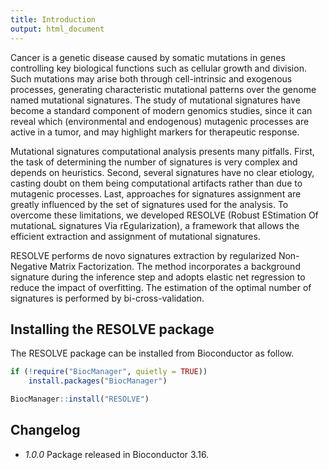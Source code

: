 ```yaml
---
title: Introduction
output: html_document
---
```


Cancer is a genetic disease caused by somatic mutations in genes controlling key biological functions such as cellular growth and division. Such mutations may arise both through cell-intrinsic and exogenous processes, generating characteristic mutational patterns over the genome named mutational signatures. The study of mutational signatures have become a standard component of modern genomics studies, since it can reveal which (environmental and endogenous) mutagenic processes are active in a tumor, and may highlight markers for therapeutic response.

Mutational signatures computational analysis presents many pitfalls. First, the task of determining the number of signatures is very complex and depends on heuristics. Second, several signatures have no clear etiology, casting doubt on them being computational artifacts rather than due to mutagenic processes. Last, approaches for signatures assignment are greatly influenced by the set of signatures used for the analysis. To overcome these limitations, we developed RESOLVE (Robust EStimation Of mutationaL signatures Via rEgularization), a framework that allows the efficient extraction and assignment of mutational signatures.

RESOLVE performs de novo signatures extraction by regularized Non-Negative Matrix Factorization. The method incorporates a background signature during the inference step and adopts elastic net regression to reduce the impact of overfitting. The estimation of the optimal number of signatures is performed by bi-cross-validation.

## Installing the RESOLVE package

The RESOLVE package can be installed from Bioconductor as follow.

```r
if (!require("BiocManager", quietly = TRUE))
    install.packages("BiocManager")

BiocManager::install("RESOLVE")
```

## Changelog

- *1.0.0* Package released in Bioconductor 3.16. 
